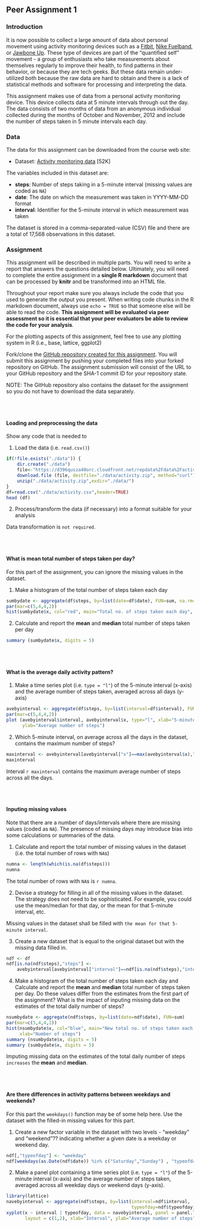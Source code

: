 
## Peer Assignment 1


### Introduction

It is now possible to collect a large amount of data about personal movement using activity monitoring devices such as a [Fitbit](http://www.fitbit.com/), [Nike Fuelband](http://www.nike.com/us/en_us/c/nikeplus-fuelband), or [Jawbone Up](https://jawbone.com/up). These type of devices are part of the "quantified self" movement - a group of enthusiasts who take measurements about themselves regularly to improve their health, to find patterns in their behavior, or because they are tech geeks. But these data remain under-utilized both because the raw data are hard to obtain and there is a lack of statistical methods and software for processing and interpreting the data.

This assignment makes use of data from a personal activity monitoring device. This device collects data at 5 minute intervals through out the day. The data consists of two months of data from an anonymous individual collected during the months of October and November, 2012 and include the number of steps taken in 5 minute intervals each day.  

### Data

The data for this assignment can be downloaded from the course web site:

* Dataset: [Activity monitoring data](https://d396qusza40orc.cloudfront.net/repdata%2Fdata%2Factivity.zip) [52K]

The variables included in this dataset are:
 
* **steps**: Number of steps taking in a 5-minute interval (missing values are coded as `NA`) 
* **date**: The date on which the measurement was taken in YYYY-MM-DD format
* **interval**: Identifier for the 5-minute interval in which measurement was taken

The dataset is stored in a comma-separated-value (CSV) file and there are a total of 17,568 observations in this dataset.

### Assignment

This assignment will be described in multiple parts. You will need to write a report that answers the questions detailed below. Ultimately, you will need to complete the entire assignment in a **single R markdown** document that can be processed by **knitr** and be transformed into an HTML file.

Throughout your report make sure you always include the code that you used to generate the output you present. When writing code chunks in the R markdown document, always use `echo = TRUE` so that someone else will be able to read the code. **This assignment will be evaluated via peer assessment so it is essential that your peer evaluators be able to review the code for your analysis**.

For the plotting aspects of this assignment, feel free to use any plotting system in R (i.e., base, lattice, ggplot2)

Fork/clone the [GitHub repository created for this assignment](http://github.com/rdpeng/RepData_PeerAssessment1). You will submit this assignment by pushing your completed files into your forked repository on GitHub. The assignment submission will consist of the URL to your GitHub repository and the SHA-1 commit ID for your repository state.

NOTE: The GitHub repository also contains the dataset for the assignment so you do not have to download the data separately.    

<br><br>

#### Loading and preprocessing the data

Show any code that is needed to

1) Load the data (i.e. `read.csv()`)

```r
if(!file.exists("./data")) {
    dir.create("./data")
    file<-"https://d396qusza40orc.cloudfront.net/repdata%2Fdata%2Factivity.zip"
    download.file (file, destfile="./data/activity.zip", method="curl")
    unzip("./data/activity.zip",exdir="./data/") 
}
df=read.csv("./data/activity.csv",header=TRUE)
head (df)
```

2) Process/transform the data (if necessary) into a format suitable for your analysis  

Data transformation is `not required`.

<br><br>

#### What is mean total number of steps taken per day?

For this part of the assignment, you can ignore the missing values in the dataset.

1) Make a histogram of the total number of steps taken each day

````r
sumbydate <- aggregate(df$steps, by=list(date=df$date), FUN=sum, na.rm=TRUE)
par(mar=c(5,4,4,2))
hist(sumbydate$x, col="red", main="Total no. of steps taken each day", xlab="Number of steps")
````

2) Calculate and report the **mean** and **median** total number of steps taken per day

```r
summary (sumbydate$x, digits = 5)
```

<br><br>

#### What is the average daily activity pattern?

1) Make a time series plot (i.e. `type = "l"`) of the 5-minute interval (x-axis) and the average number of steps taken, averaged across all days (y-axis)

````r
avebyinterval <- aggregate(df$steps, by=list(interval=df$interval), FUN=mean, na.rm=TRUE)
par(mar=c(5,4,4,2))
plot (avebyinterval$interval, avebyinterval$x, type="l", xlab="5-minute interval", 
      ylab="Average number of steps")
````

2) Which 5-minute interval, on average across all the days in the dataset, contains the maximum number of steps?

````r
maxinterval <- avebyinterval[avebyinterval["x"]==max(avebyinterval$x),"interval"]
maxinterval
````

Interval ``r maxinterval`` contains the maximum average number of steps across all the days.

<br><br>

#### Inputing missing values

Note that there are a number of days/intervals where there are missing values (coded as `NA`). The presence of missing days may introduce bias into some calculations or summaries of the data.

1) Calculate and report the total number of missing values in the dataset (i.e. the total number of rows with `NA`s)

```r
numna <- length(which(is.na(df$steps)))
numna
```

The total number of rows with `NA`s is `r numna`.

2) Devise a strategy for filling in all of the missing values in the dataset. The strategy does not need to be sophisticated. For example, you could use the mean/median for that day, or the mean for that 5-minute interval, etc.

Missing values in the dataset shall be filled with `the mean for that 5-minute interval`.

3) Create a new dataset that is equal to the original dataset but with the missing data filled in.

```` r
ndf <- df
ndf[is.na(ndf$steps),"steps"] <- 
    avebyinterval[avebyinterval["interval"]==ndf[is.na(ndf$steps),"interval"], "x"]
````

4) Make a histogram of the total number of steps taken each day and Calculate and report the **mean** and **median** total number of steps taken per day. Do these values differ from the estimates from the first part of the assignment? What is the impact of inputing missing data on the estimates of the total daily number of steps?

````r
nsumbydate <- aggregate(ndf$steps, by=list(date=ndf$date), FUN=sum)
par(mar=c(5,4,4,2))
hist(nsumbydate$x, col="blue", main="New total no. of steps taken each day", 
     xlab="Number of steps")
summary (nsumbydate$x, digits = 5)
summary (sumbydate$x, digits = 5)
````

Imputing missing data on the estimates of the total daily number of steps `increases` the **mean** and **median**.

<br><br>

#### Are there differences in activity patterns between weekdays and weekends?

For this part the `weekdays()` function may be of some help here. Use the dataset with the filled-in missing values for this part.

1) Create a new factor variable in the dataset with two levels - "weekday" and "weekend"?? indicating whether a given date is a weekday or weekend day.

````r
ndf[,"typeofday"] <- "weekday"
ndf[weekdays(as.Date(ndf$date)) %in% c("Saturday","Sunday") , "typeofday"] <- "weekend"
````

2) Make a panel plot containing a time series plot (i.e. `type = "l"`) of the 5-minute interval (x-axis) and the average number of steps taken, averaged across all weekday days or weekend days (y-axis). 

````r
library(lattice)
navebyinterval <- aggregate(ndf$steps, by=list(interval=ndf$interval, 
                                               typeofday=ndf$typeofday), FUN=mean)
xyplot(x ~ interval | typeofday, data = navebyinterval, panel = panel.lines, 
       layout = c(1,2), xlab="Interval", ylab="Average number of steps")  
````
